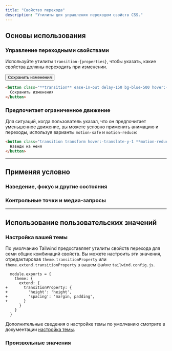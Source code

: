```yaml
---
title: "Свойство перехода"
description: "Утилиты для управления переходом свойств CSS."
---
```




## Основы использования

### Управление переходными свойствами

Используйте утилиты `transition-{properties}`, чтобы указать, какие свойства должны переходить при изменении.

<Example hint="Наведите на кнопку, чтобы увидеть ожидаемое поведение">
  <div class="flex justify-around text-white text-sm font-bold leading-6">
    <button class="px-4 py-2 font-semibold text-sm bg-blue-500 text-white rounded-md shadow-sm hover:-translate-y-1 hover:scale-110 hover:bg-indigo-500 ease-in-out delay-150 duration-300">
      Сохранить изменения
    </button>
  </div>
</Example>

```html
<button class="**transition** ease-in-out delay-150 bg-blue-500 hover:-translate-y-1 hover:scale-110 hover:bg-indigo-500 duration-300 ...">
  Сохранить изменения
</button>
```

### Предпочитает ограниченное движение

Для ситуаций, когда пользователь указал, что он предпочитает уменьшенное движение, вы можете условно применить анимацию и переходы, используя варианты `motion-safe` и `motion-reduce`:

```html
<button class="transition transform hover:-translate-y-1 **motion-reduce:transition-none motion-reduce:hover:transform-none** ...">
  Наведи на меня
</button>
```

---

## <Heading ignore>Применяя условно</Heading>

### <Heading ignore>Наведение, фокус и другие состояния</Heading>

<HoverFocusAndOtherStates featuredClass="transition-all" />

### <Heading ignore>Контрольные точки и медиа-запросы</Heading>

<BreakpointsAndMediaQueries featuredClass="transition-all" />

---

## Использование пользовательских значений

### Настройка вашей темы

По умолчанию Tailwind предоставляет утилиты свойств перехода для семи общих комбинаций свойств. Вы можете настроить эти значения, отредактировав `theme.transitionProperty` или `theme.extend.transitionProperty` в вашем файле `tailwind.config.js`.

```diff-js tailwind.config.js
  module.exports = {
    theme: {
      extend: {
+       transitionProperty: {
+         'height': 'height',
+         'spacing': 'margin, padding',
+       }
      }
    }
  }
```

Дополнительные сведения о настройке темы по умолчанию смотрите в документации [настройка темы](/docs/theme#customizing-the-default-theme).

### Произвольные значения

<ArbitraryValues property="transition-property" featuredClass="transition-[height]" />
